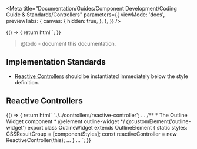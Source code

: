 
<Meta
  title="Documentation/Guides/Component Development/Coding Guide & Standards/Controllers"
  parameters={{
    viewMode: 'docs',
    previewTabs: {
      canvas: {
        hidden: true,
      },
    },
  }}
/>

<Story name="Introduction">
  {() => {
    return html``;
  }}
</Story>

> @todo - document this documentation.

## Implementation Standards

- [Reactive Controllers](https://lit.dev/docs/composition/controllers/) should be instantiated immediately below the style definition.

## Reactive Controllers

<Story name="Controllers">
  {() => {
    return html` <outline-code-block language="typescript" class="mb-6">
      '../../controllers/reactive-controller'; ... /** * The Outline Widget
      component * @element outline-widget */ @customElement('outline-widget')
      export class OutlineWidget extends OutlineElement { static styles:
      CSSResultGroup = [componentStyles]; const reactiveController = new
      ReactiveController(this); ... } ...
    </outline-code-block>`;
  }}
</Story>
